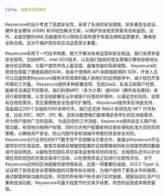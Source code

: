```yaml
---
title: 加密货币交易所
---
```


Keysecure的设计考虑了高度安全性，采用了先进的安全措施，如多重签名验证、硬件安全模块 (HSM) 和冷钱包解决方案，以保护资金免受黑客攻击和盗窃。此外，全面完整的AML功能服务可以帮助交易所遵守多国法律和监管要求，确保安全和合规。这对于维护信任和合法运营至关重要。

<Accordion title="行业领先安全架构">
Keysecure采用下一代技术构建，致力于解决未来运营和安全挑战。我们采用多层安全矩阵，包括MPC、Intel SGX技术，以及我们独有的签名策略引擎和存款地址身份验证网络，为客户提供市场上最坚固、最难攻破的系统保障。
</Accordion>
<Accordion title="简易集成的SDK">
Keysecure托管钱包搭载了便捷易用的SDK，助易于使用的 API 和即插即用的 SDK，开发人员可以迅速熟悉Keysecure服务并将其顺利融入到他们的应用程序中，减少钱包开发所需的工作量。
</Accordion>
<Accordion title="灵活的部署模型">
Keysecure提供多种部署选项，包括SaaS、私有云和客户托管，能够灵活满足不同需求。我们利用MPC（多方计算）或HSM（硬件安全模块）来进行密钥管理，以灵活地部署在云中或客户托管的环境中，以满足您的风险、监管和合规性需求，而无需牺牲安全性或可扩展性。
</Accordion>
<Accordion title="多区块链支持">
Keysecure提供多区块链支持，涵盖超过200个主链和1000多种代币。我们还支持 Web3 和领先的 NFT 代币标准，比如 ERC、BEP、SPL 等。这些功能使我们能够满足多样化的区块链需求，并为用户提供广泛的选择。
</Accordion>
<Accordion title="强大的策略引擎">
为适应您的工作流程，Keysecure提供自定义用户权限功能，有效地分隔用户权限，同时允许用户配置影响交易处理和批准方式的风控策略，以确保资产安全，防止内部作恶和误操作导致的资金安全风险。
</Accordion>
<Accordion title="KYT与AML集成">
Keysecure与行业领先的KYT数字资产合规解决方案合作，直接从Keysecure平台提供实时交易监控。每笔交易都会根据您配置的合规策略规则和合规提供商的数据进行自动筛选，以避免您的团队将交易发送至有风险的钱包。合规团队还可以针对潜在风险钱包的充值交易进行冻结，以在使用资金之前进行合规性评估。
</Accordion>
<Accordion title="国际安全认证">
对于Keysecure这样的区块链服务提供商来说，这是一项重要的成就。SOC2 TypeI 认证证明了其信息安全管理制度的可靠性和合规性，为用户提供了更高水平的保障。
</Accordion>
<Accordion title="交易降本增效">
通过联盟转账功能的运用，将您的所有用户账号进行实时链接，搭配自动化资产归集和加油功能，Keysecure可最大程度节约交易手续费，将您的运营成本降至最低。
</Accordion>
